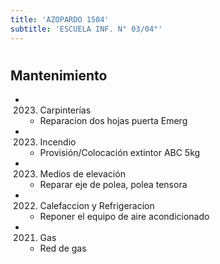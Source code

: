 ```yaml
---
title: 'AZOPARDO 1504'
subtitle: 'ESCUELA INF. N° 03/04°'
---
```


#


## Mantenimiento

*  (2023) Carpinterías 
    + Reparacion dos hojas puerta Emerg

*  (2023) Incendio 
    + Provisión/Colocación extintor ABC 5kg

*  (2023) Medios de elevación 
    + Reparar eje de polea, polea tensora

*  (2022) Calefaccion y Refrigeracion 
    + Reponer el equipo de aire acondicionado

*  (2021) Gas 
    + Red de gas



